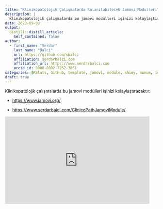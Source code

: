 ```yaml
---
title: "Klinikopatolojik Çalışmalarda Kulanılabilecek Jamovi Modülleri"
description: |
  Klinikopatolojik çalışmalarda bu jamovi modülleri işinizi kolaylaştıracaktır.
date: 2023-09-08
output:
  distill::distill_article:
    self_contained: false
author:
  - first_name: "Serdar"
    last_name: "Balci"
    url: https://github.com/sbalci
    affiliation: serdarbalci.com
    affiliation_url: https://www.serdarbalci.com
    orcid_id: 0000-0002-7852-3851
categories: [RStats, GitHub, template, jamovi, module, shiny, sunum, istatistik]
draft: true
---
```



Klinikopatolojik çalışmalarda bu jamovi modülleri işinizi kolaylaştıracaktır:  

- <https://www.jamovi.org/>  

- <https://www.serdarbalci.com/ClinicoPathJamoviModule/>  



<iframe src="https://onedrive.live.com/embed?resid=818F0986FF7F2EB7%211243&amp;authkey=!AB5TbeOm8zBrh3M&amp;em=2&amp;wdAr=1.7777777777777777" width="476px" height="288px" frameborder="0">Bu <a target="_blank" href="https://office.com/webapps">Office</a> tarafından sağlanan eklenmiş bir <a target="_blank" href="https://office.com">Microsoft Office</a> belgesidir.</iframe>




